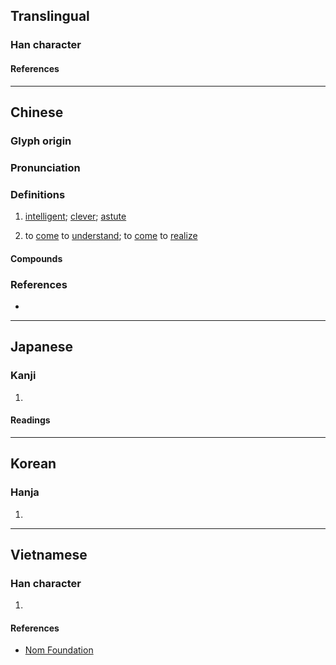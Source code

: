 {{character info/new}}
==Translingual==

===Han character===
{{Han char|rn=61|rad=心|as=09|sn=12|four=96014|canj=PAHM|ids=⿰忄星}}

====References====
{{Han ref|kx=0393.040|dkj=10868|dj=0729.020|hdz=42328.020|uh=60FA}}

----

==Chinese==
{{zh-forms}}

===Glyph origin===
{{Han etym}}

===Pronunciation===
{{zh-pron
|m=xīng,xǐng,1nb=standard in Mainland for both senses,1nc=standard in Taiwan for the adjectival sense,2nb=standard in Taiwan for the verb sense
|c=sing1,sing2
|mc=y
|oc=y
|cat=a,v
}}

===Definitions===
{{zh-hanzi}}

# {{lb|zh|literary}} [[intelligent]]; [[clever]]; [[astute]]
# {{lb|zh|literary}} to [[come]] to [[understand]]; to [[come]] to [[realize]]

====Compounds====
{{zh-der|假惺惺|惺惺相惜|惺惺人|惺忪|惺惺道人|惺惺|惺惺作態|睡眼惺忪|還惺|惺惺惜惺惺|昧著惺惺使糊塗/昧着惺惺使糊涂}}

===References===
* {{R:yue:mfccd}}

----

==Japanese==

===Kanji===
{{ja-kanji|grade=|rs=心09}}

# {{rfdef|ja|sort=心09}}

====Readings====
{{ja-readings
|on=せい
|kun=さとる
}}

----

==Korean==

===Hanja===
{{ko-hanja|hangeul=[[성]], [[황]]|eumhun=|rv=seong, hwang|mr=sŏng, hwang|y=seng, hwang}}

# {{rfdef|ko|sort=心09}}

----

==Vietnamese==

===Han character===
{{vi-readings|rs=心09|reading=[[tênh]], [[tinh]]}}

# {{rfdef|vi|sort=心09}}

====References====
* [http://nomfoundation.org/common/nom_details.php?codepoint=60fa Nom Foundation]
